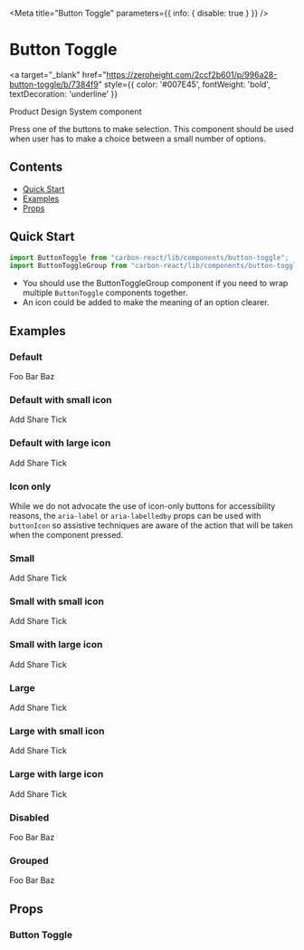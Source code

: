 
<Meta title="Button Toggle" parameters={{ info: { disable: true } }} />

# Button Toggle

<a
  target="_blank"
  href="https://zeroheight.com/2ccf2b601/p/996a28-button-toggle/b/7384f9"
  style={{ color: '#007E45', fontWeight: 'bold', textDecoration: 'underline' }}
>
  Product Design System component
</a>

Press one of the buttons to make selection. This component should be used when user has to make a choice between a small number of options.

## Contents

- [Quick Start](#quick-start)
- [Examples](#examples)
- [Props](#props)

## Quick Start

```javascript
import ButtonToggle from "carbon-react/lib/components/button-toggle";
import ButtonToggleGroup from "carbon-react/lib/components/button-toggle-group";
```

- You should use the <LinkTo kind="Button Toggle Group" story="default">ButtonToggleGroup component</LinkTo> if you need to wrap multiple `ButtonToggle` components together.
- An icon could be added to make the meaning of an option clearer.

## Examples

### Default

<Canvas>
  <Story name="default">
    <ButtonToggleGroup id="button-toggle-group-id" name="options">
      <ButtonToggle name="default" value="foo">
        Foo
      </ButtonToggle>
      <ButtonToggle name="default" value="bar">
        Bar
      </ButtonToggle>
      <ButtonToggle name="default" value="baz">
        Baz
      </ButtonToggle>
    </ButtonToggleGroup>
  </Story>
</Canvas>

### Default with small icon

<Canvas>
  <Story name="default with small icon">
    <ButtonToggleGroup id="button-toggle-group-id" name="options">
      <ButtonToggle name="sizes" value="foo" buttonIcon="add">
        Add
      </ButtonToggle>
      <ButtonToggle name="sizes" value="bar" buttonIcon="share">
        Share
      </ButtonToggle>
      <ButtonToggle name="sizes" value="baz" buttonIcon="tick">
        Tick
      </ButtonToggle>
    </ButtonToggleGroup>
  </Story>
</Canvas>

### Default with large icon

<Canvas>
  <Story name="default with large icon">
    <ButtonToggleGroup id="button-toggle-group-id" name="options">
      <ButtonToggle
        name="sizes"
        value="foo"
        buttonIcon="add"
        buttonIconSize="large"
      >
        Add
      </ButtonToggle>
      <ButtonToggle
        name="sizes"
        value="bar"
        buttonIcon="share"
        buttonIconSize="large"
      >
        Share
      </ButtonToggle>
      <ButtonToggle
        name="sizes"
        value="baz"
        buttonIcon="tick"
        buttonIconSize="large"
      >
        Tick
      </ButtonToggle>
    </ButtonToggleGroup>
  </Story>
</Canvas>

### Icon only

While we do not advocate the use of icon-only buttons for accessibility reasons, the `aria-label` or `aria-labelledby` props can be used with `buttonIcon` so assistive techniques are aware of the action that will be taken when the component pressed.

<Canvas>
  <Story name="icon only">
    <ButtonToggleGroup id="button-toggle-group-id" name="options">
      <ButtonToggle
        name="sizes"
        value="foo"
        buttonIcon="add"
        aria-label="add"
      />
      <ButtonToggle
        name="sizes"
        value="bar"
        buttonIcon="share"
        aria-label="share"
      />
      <ButtonToggle
        name="sizes"
        value="baz"
        buttonIcon="tick"
        aria-label="tick"
      />
    </ButtonToggleGroup>
  </Story>
</Canvas>

### Small

<Canvas>
  <Story name="small">
    <ButtonToggleGroup id="button-toggle-group-id" name="options">
      <ButtonToggle size="small" name="sizes" value="foo">
        Add
      </ButtonToggle>
      <ButtonToggle size="small" name="sizes" value="bar">
        Share
      </ButtonToggle>
      <ButtonToggle size="small" name="sizes" value="baz">
        Tick
      </ButtonToggle>
    </ButtonToggleGroup>
  </Story>
</Canvas>

### Small with small icon

<Canvas>
  <Story name="small with small icon">
    <ButtonToggleGroup id="button-toggle-group-id" name="options">
      <ButtonToggle size="small" name="sizes" value="foo" buttonIcon="add">
        Add
      </ButtonToggle>
      <ButtonToggle size="small" name="sizes" value="bar" buttonIcon="share">
        Share
      </ButtonToggle>
      <ButtonToggle size="small" name="sizes" value="baz" buttonIcon="tick">
        Tick
      </ButtonToggle>
    </ButtonToggleGroup>
  </Story>
</Canvas>

### Small with large icon

<Canvas>
  <Story name="small with large icon">
    <ButtonToggleGroup id="button-toggle-group-id" name="options">
      <ButtonToggle
        size="small"
        name="sizes"
        value="foo"
        buttonIcon="add"
        buttonIconSize="large"
      >
        Add
      </ButtonToggle>
      <ButtonToggle
        size="small"
        name="sizes"
        value="bar"
        buttonIcon="share"
        buttonIconSize="large"
      >
        Share
      </ButtonToggle>
      <ButtonToggle
        size="small"
        name="sizes"
        value="baz"
        buttonIcon="tick"
        buttonIconSize="large"
      >
        Tick
      </ButtonToggle>
    </ButtonToggleGroup>
  </Story>
</Canvas>

### Large

<Canvas>
  <Story name="large">
    <ButtonToggleGroup id="button-toggle-group-id" name="options">
      <ButtonToggle size="large" name="sizes" value="foo">
        Add
      </ButtonToggle>
      <ButtonToggle size="large" name="sizes" value="bar">
        Share
      </ButtonToggle>
      <ButtonToggle size="large" name="sizes" value="baz">
        Tick
      </ButtonToggle>
    </ButtonToggleGroup>
  </Story>
</Canvas>

### Large with small icon

<Canvas>
  <Story name="large with small icon">
    <ButtonToggleGroup id="button-toggle-group-id" name="options">
      <ButtonToggle size="large" name="sizes" value="foo" buttonIcon="add">
        Add
      </ButtonToggle>
      <ButtonToggle size="large" name="sizes" value="bar" buttonIcon="share">
        Share
      </ButtonToggle>
      <ButtonToggle size="large" name="sizes" value="baz" buttonIcon="tick">
        Tick
      </ButtonToggle>
    </ButtonToggleGroup>
  </Story>
</Canvas>

### Large with large icon

<Canvas>
  <Story name="large with large icon">
    <ButtonToggleGroup id="button-toggle-group-id" name="options">
      <ButtonToggle
        size="large"
        name="sizes"
        value="foo"
        buttonIcon="add"
        buttonIconSize="large"
      >
        Add
      </ButtonToggle>
      <ButtonToggle
        size="large"
        name="sizes"
        value="bar"
        buttonIcon="share"
        buttonIconSize="large"
      >
        Share
      </ButtonToggle>
      <ButtonToggle
        size="large"
        name="sizes"
        value="baz"
        buttonIcon="tick"
        buttonIconSize="large"
      >
        Tick
      </ButtonToggle>
    </ButtonToggleGroup>
  </Story>
</Canvas>

### Disabled

<Canvas>
  <Story name="disabled">
    <ButtonToggleGroup id="button-toggle-group-id" name="options">
      <ButtonToggle name="disabled" value="foo" disabled>
        Foo
      </ButtonToggle>
      <ButtonToggle name="disabled" value="bar" disabled>
        Bar
      </ButtonToggle>
      <ButtonToggle name="disabled" value="baz" disabled>
        Baz
      </ButtonToggle>
    </ButtonToggleGroup>
  </Story>
</Canvas>

### Grouped

<Canvas>
  <Story name="grouped">
    <ButtonToggleGroup id="button-toggle-group-id" name="grouped-options">
      <ButtonToggle name="grouped" value="foo" grouped>
        Foo
      </ButtonToggle>
      <ButtonToggle name="grouped" value="bar" grouped>
        Bar
      </ButtonToggle>
      <ButtonToggle name="grouped" value="baz" grouped>
        Baz
      </ButtonToggle>
    </ButtonToggleGroup>
  </Story>
</Canvas>

## Props

### Button Toggle

<ArgsTable of={ButtonToggle} />
